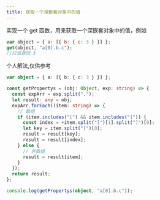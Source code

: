 ```yaml
---
title: 获取一个深嵌套对象中的值
---
```



<AuthorInfo />

实现一个 get 函数，用来获取一个深嵌套对象中的值，例如

```js
var object = { a: [{ b: { c: 3 } }] };
get(object, "a[0].b.c");
//应该返回 3
```

个人解法,仅供参考

```ts
var object = { a: [{ b: { c: 3 } }] };

const getPropertys = (obj: Object, exp: string) => {
  const expArr = exp.split(".");
  let result: any = obj;
  expArr.forEach((item: string) => {
    // 数组
    if (item.includes("[") && item.includes("]")) {
      const index = +item.split("[")[1].split("]")[0];
      let key = item.split("[")[0];
      result = result[key];
      result = result[index];
    } else {
      // 非数组
      result = result[item];
    }
  });
  return result;
};

console.log(getPropertys(object, "a[0].b.c"));
```
